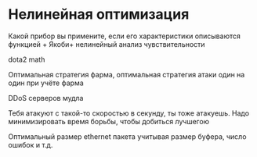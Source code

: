 # Нелинейная оптимизация {#sec-lab-extra-nonlinear}

Какой прибор вы примените, если его характеристики описываются функцией + Якоби+ нелинейный анализ чувствительности

dota2 math

Оптимальная стратегия фарма, оптимальная стратегия атаки один на один при учёте фарма

DDoS серверов мудла

Тебя атакуют с такой-то скоростью в секунду, ты тоже атакуешь. Надо минимизировать время борьбы, чтобы добиться лучшегою

Оптимальный размер ethernet пакета учитывая размер буфера, число ошибок и т.д.
